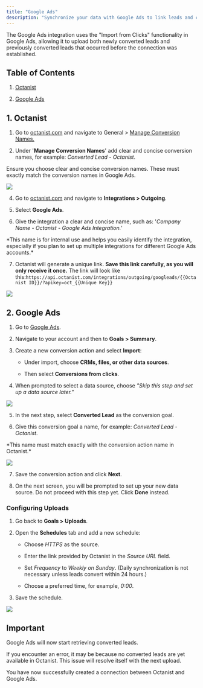 ```yaml
---
title: "Google Ads"
description: "Synchronize your data with Google Ads to link leads and conversions back to campaigns."
---
```


The Google Ads integration uses the "Import from Clicks" functionality in Google Ads, allowing it to upload both newly converted leads and previously converted leads that occurred before the connection was established.

## Table of Contents

1. [Octanist](#1-octanist)

2. [Google Ads](#2-google-ads)

## 1. Octanist

1. Go to [octanist.com](https://octanist.com/) and navigate to General > [Manage Conversion Names.](https://octanist.com/organization/settings/)

2. Under '**Manage Conversion Names**' add clear and concise conversion names, for example: _Converted Lead - Octanist_.

<Warning>
  Ensure you choose clear and concise conversion names. These must exactly match
  the conversion names in Google Ads.
</Warning>

![](/images/ads-google/manange-conversion-names.png)

4. Go to [octanist.com](https://octanist.com/) and navigate to **Integrations > Outgoing**.

5. Select **Google Ads**.

6. Give the integration a clear and concise name, such as: '_Company Name - Octanist - Google Ads Integration._'&#x20;

<Tip>
  *This name is for internal use and helps you easily identify the integration,
  especially if you plan to set up multiple integrations for different Google
  Ads accounts.*
</Tip>

7. Octanist will generate a unique link. **Save this link carefully, as you will only receive it once.**
   The link will look like this:`https://api.octanist.com/integrations/outgoing/googleads/{{Octanist ID}}/?apikey=oct_{{Unique Key}}`

![](/images/ads-google/google-ads-outgoing-integration-create-conection.png)

## 2. Google Ads

1. Go to [Google Ads](https://ads.google.com/aw/overview).

2. Navigate to your account and then to **Goals > Summary**.

3. Create a new conversion action and select **Import**:

   - Under import, choose **CRMs, files, or other data sources**.

   - Then select **Conversions from clicks**.

4. When prompted to select a data source, choose _"Skip this step and set up a data source later."_

![](/images/ads-google/google-ads-import-from-clicks-skip-step.png)

5. In the next step, select **Converted Lead** as the conversion goal.

6. Give this conversion goal a name, for example: _Converted Lead - Octanist_.

<Warning>
  *This name must match exactly with the conversion action name in Octanist.*
</Warning>

![](/images/ads-google/google-ads-create-converted-lead-offline-conversion.jpg)

7. Save the conversion action and click **Next**.

8. On the next screen, you will be prompted to set up your new data source. Do not proceed with this step yet. Click **Done** instead.

### Configuring Uploads

1. Go back to **Goals > Uploads**.

2. Open the **Schedules** tab and add a new schedule:

   - Choose _HTTPS_ as the source.

   - Enter the link provided by Octanist in the _Source URL_ field.

   - Set _Frequency_ to _Weekly on Sunday_.
     (Daily synchronization is not necessary unless leads convert within 24 hours.)

   - Choose a preferred time, for example, _0:00_.

3. Save the schedule.

![](/images/ads-google/google-ads-goals-uploads-setup-schedule.png)

## Important

Google Ads will now start retrieving converted leads.

If you encounter an error, it may be because no converted leads are yet available in Octanist. This issue will resolve itself with the next upload.

You have now successfully created a connection between Octanist and Google Ads.
